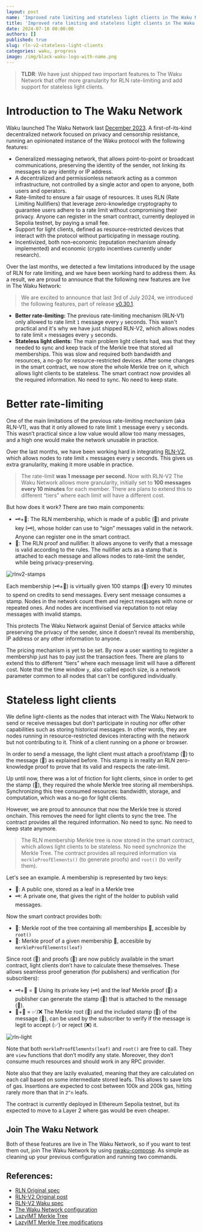 ```yaml
---
layout: post
name: 'Improved rate limiting and stateless light clients in The Waku Network'
title: 'Improved rate limiting and stateless light clients in The Waku Network'
date: 2024-07-10 00:00:00
authors: []
published: true
slug: rln-v2-stateless-light-clients
categories: waku, progress
image: /img/black-waku-logo-with-name.png
---
```


> **TLDR**: We have just shipped two important features to The Waku Network that offer more granularity for RLN rate-limiting and add support for stateless light clients.

<!--truncate-->

# Introduction to The Waku Network

Waku launched The Waku Network last [December 2023](https://thedefiant.io/news/press-releases/waku-launches-first-decentralised-privacy-preserving-dos-protections-for-peer-to-peer-messaging). A first-of-its-kind decentralized network focused on privacy and censorship resistance, running an opinionated instance of the Waku protocol with the following features:

- Generalized messaging network, that allows point-to-point or broadcast communications, preserving the identity of the sender, not linking its messages to any identity or IP address.
- A decentralized and permissionless network acting as a common infrastructure, not controlled by a single actor and open to anyone, both users and operators.
- Rate-limited to ensure a fair usage of resources. It uses RLN (Rate Limiting Nullifiers) that leverage zero-knowledge cryptography to guarantee users adhere to a rate limit without compromising their privacy. Anyone can register in the smart contract, currently deployed in Sepolia testnet, by paying a small fee.
- Support for light clients, defined as resource-restricted devices that interact with the protocol without participating in message routing.
- Incentivized, both non-economic (reputation mechanism already implemented) and economic (crypto incentives currently under research).

Over the last months, we detected a few limitations introduced by the usage of RLN for rate limiting, and we have been working hard to address them. As a result, we are proud to announce that the following new features are live in The Waku Network:

> We are excited to announce that last 3rd of July 2024, we introduced the following features, part of release [v0.30.1](https://github.com/waku-org/nwaku/releases/tag/v0.30.1).
> 
- **Better rate-limiting:** The previous rate-limiting mechanism (RLN-V1) only allowed to rate limit `1` message every `y` seconds. This wasn't practical and it's why we have just shipped RLN-V2, which allows nodes to rate limit `x` messages every `y` seconds.
- **Stateless light clients:** The main problem light clients had, was that they needed to sync and keep track of the Merkle tree that stored all memberships. This was slow and required both bandwidth and resources, a no-go for resource-restricted devices. After some changes in the smart contract, we now store the whole Merkle tree on it, which allows light clients to be stateless. The smart contract now provides all the required information. No need to sync. No need to keep state.

# Better rate-limiting

One of the main limitations of the previous rate-limiting mechanism (aka RLN-V1), was that it only allowed to rate limit `1` message every `y` seconds. This wasn’t practical since a low value would allow too many messages, and a high one would make the network unusable in practice.

Over the last months, we have been working hard in integrating [RLN-V2](https://github.com/vacp2p/rfc-index/blob/a5b24ac0a27da361312260f9da372a0e6e812212/vac/raw/rln-v2.md), which allows nodes to rate limit `x` messages every `y` seconds. This gives us extra granularity, making it more usable in practice.

> The rate-limit **was 1 message per second.** Now with RLN-V2 The Waku Network allows more granularity, initially set to **100 messages every 10 minutes** for each member. There are plans to extend this to different “tiers” where each limit will have a different cost.

But how does it work? There are two main components:

- 🗝️+🔑: The RLN membership, which is made of a public (🔑) and private key (🗝️), whose holder can use to “sign” messages valid in the network. Anyone can register one in the smart contract.
- 📧: The RLN proof and nullifier. It allows anyone to verify that a message is valid according to the rules. The nullifier acts as a stamp that is attached to each message and allows nodes to rate-limit the sender, while being privacy-preserving.

![rlnv2-stamps](/img/rlnv2-stamps.png)

Each membership (🗝️+🔑) is virtually given 100 stamps (📧) every 10 minutes to spend on credits to send messages. Every sent message consumes a stamp. Nodes in the network count them and reject messages with none or repeated ones. And nodes are incentivised via reputation to not relay messages with invalid stamps.

This protects The Waku Network against Denial of Service attacks while preserving the privacy of the sender, since it doesn’t reveal its membership, IP address or any other information to anyone.

The pricing mechanism is yet to be set. By now a user wanting to register a membership just has to pay just the transaction fees. There are plans to extend this to different “tiers” where each message limit will have a different cost. Note that the time window `y`, also called epoch size, is a network parameter common to all nodes that can't be configured individually.

# Stateless light clients

We define light-clients as the nodes that interact with The Waku Network to send or receive messages but don’t participate in routing nor offer other capabilities such as storing historical messages. In other words, they are nodes running in resource-restricted devices interacting with the network but not contributing to it. Think of a client running on a phone or browser.

In order to send a message, the light client must attach a proof/stamp (📧) to the message (💬) as explained before. This stamp is in reality an RLN zero-knowledge proof to prove that its valid and respects the rate-limit.

Up until now, there was a lot of friction for light clients, since in order to get the stamp (📧), they required the whole Merkle tree storing all memberships. Synchronizing this tree consumed resources: bandwidth, storage, and computation, which was a no-go for light clients.

However, we are proud to announce that now the Merkle tree is stored onchain. This removes the need for light clients to sync the tree. The contract provides all the required information. No need to sync. No need to keep state anymore.

> The RLN membership Merkle tree is now stored in the smart contract, which allows light clients to be stateless. No need synchronize the Merkle Tree. The contract provides all required information via `merkleProofElements()` (to generate proofs) and `root()` (to verify them).
> 

Let's see an example. A membership is represented by two keys:

- 🔑: A public one, stored as a leaf in a Merkle tree
- 🗝️: A private one, that gives the right of the holder to publish valid messages.

Now the smart contract provides both:

- 🫚: Merkle root of the tree containing all memberships 🔑, accesible by `root()`
- 🌲: Merkle proof of a given membership 🔑, accesible by `merkleProofElements(leaf)`

Since root (🫚) and proofs (🌲) are now publicly available in the smart contract, light clients don’t have to calculate these themselves. These allows seamless proof generation (for publishers) and verification (for subscribers):

- 🗝️+🌲 = 📧 Using its private key (🗝️) and the leaf Merkle proof (🌲) a publisher can generate the stamp (📧) that is attached to the message (💬).
- 🫚+📧 = ✅/❌ The Merkle root (🫚) and the included stamp (📧) of the message (💬), can be used by the subscriber to verify if the message is legit to accept (✅) or reject (❌) it.

![rln-light](/img/rln-light.png)

Note that both `merkleProofElements(leaf)` and `root()` are free to call. They are `view` functions that don’t modify any state. Moreover, they don’t consume much resources and should work in any RPC provider.

Note also that they are lazily evaluated, meaning that they are calculated on each call based on some intermediate stored leafs. This allows to save lots of gas. Insertions are expected to cost between 100k and 200k gas, hitting rarely more than that in `2^n` leafs.

The contract is currently deployed in Ethereum Sepolia testnet, but its expected to move to a Layer 2 where gas would be even cheaper.

## Join The Waku Network

Both of these features are live in The Waku Network, so if you want to test them out, join The Waku Network by using [nwaku-compose](https://github.com/waku-org/nwaku-compose). As simple as cleaning up your previous configuration and running two commands.

## References:

- [RLN Original spec](https://rate-limiting-nullifier.github.io/rln-docs/)
- [RLN-V2 Original post](https://zkresear.ch/t/rate-limit-nullifier-v2-circuits/102)
- [RLN-V2 Waku spec](https://github.com/vacp2p/rfc-index/blob/a5b24ac0a27da361312260f9da372a0e6e812212/vac/raw/rln-v2.md)
- [The Waku Network configuration](https://github.com/waku-org/nwaku/blob/8bfad3ab453f96ac545c7cb0af06d0c0f34d1356/waku/factory/networks_config.nim#L31)
- [LazyIMT Merkle Tree](https://github.com/privacy-scaling-explorations/zk-kit)
- [LazyIMT Merkle Tree modifications](https://github.com/privacy-scaling-explorations/zk-kit/pull/162)
